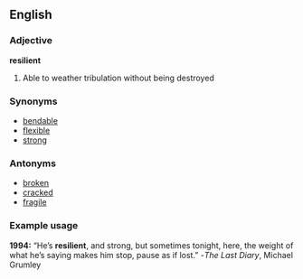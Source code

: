==English==
===Adjective===
'''resilient'''
#Able to weather tribulation without being destroyed

===Synonyms===
* [[bendable]]
* [[flexible]]
* [[strong]]

===Antonyms===
* [[broken]]
* [[cracked]]
* [[fragile]]

===Example usage===
'''1994:''' “He’s '''resilient''', and strong, but sometimes tonight, here, the weight of what he’s saying makes him stop, pause as if lost.”  -''The Last Diary'', Michael Grumley